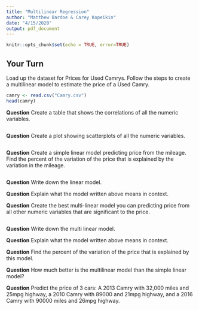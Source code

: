 ```yaml
---
title: "Multilinear Regression"
author: "Matthew Bardoe & Carey Kopeikin"
date: "4/15/2020"
output: pdf_document
---
```



```r
knitr::opts_chunk$set(echo = TRUE, error=TRUE)
```



## Your Turn

Load up the dataset for Prices for Used Camrys. Follow the steps to create a multilinear model to estimate the price of a Used Camry. 

```R
camry <- read.csv("Camry.csv")
head(camry)
```


**Question** Create a table that shows the correlations of all the numeric variables.

```r

```




**Question** Create a plot showing scatterplots of all the numeric variables.

```r

```



**Question** Create a simple linear model predicting price from the mileage. Find the percent of the variation of the price that is explained by the variation in the mileage.


```r


```


**Question** Write down the linear model.




**Question** Explain what the model written above means in context.




**Question** Create the best multi-linear model you can predicting price from all other numeric variables that are significant to the price. 

```r


```


**Question** Write down the multi linear model.




**Question** Explain what the model written above means in context.




**Question** Find the percent of the variation of the price that is explained by this model.




**Question** How much better is the multilinear model than the simple linear model?





**Question** Predict the price of 3 cars: A 2013 Camry with 32,000 miles and 25mpg highway, a 2010 Camry with 89000 and 21mpg highway, and a 2016 Camry with 90000 miles and 26mpg highway.


```r



```























